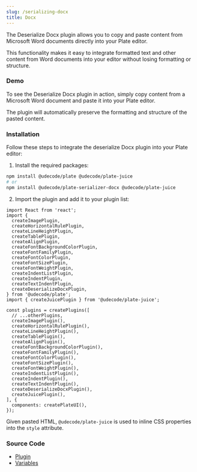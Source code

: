 ```yaml
---
slug: /serializing-docx
title: Docx
---
```


The Deserialize Docx plugin allows you to copy and paste content from Microsoft Word documents directly into your Plate editor.

This functionality makes it easy to integrate formatted text and other content from Word documents into your editor without losing formatting or structure.

### Demo

To see the Deserialize Docx plugin in action, simply copy content from a Microsoft Word document and paste it into your Plate editor.

The plugin will automatically preserve the formatting and structure of the pasted content.





<SerializingDocxSandpack />

### Installation

Follow these steps to integrate the deserialize Docx plugin into your Plate editor:

1. Install the required packages:

```bash npm2yarn
npm install @udecode/plate @udecode/plate-juice
# or
npm install @udecode/plate-serializer-docx @udecode/plate-juice
```
2. Import the plugin and add it to your plugin list:

```tsx
import React from 'react';
import {
  createImagePlugin,
  createHorizontalRulePlugin,
  createLineHeightPlugin,
  createTablePlugin,
  createAlignPlugin,
  createFontBackgroundColorPlugin,
  createFontFamilyPlugin,
  createFontColorPlugin,
  createFontSizePlugin,
  createFontWeightPlugin,
  createIndentListPlugin,
  createIndentPlugin,
  createTextIndentPlugin,
  createDeserializeDocxPlugin,
} from '@udecode/plate';
import { createJuicePlugin } from '@udecode/plate-juice';

const plugins = createPlugins([
  // ...otherPlugins,
  createImagePlugin(),
  createHorizontalRulePlugin(),
  createLineHeightPlugin(),
  createTablePlugin(),
  createAlignPlugin(),
  createFontBackgroundColorPlugin(),
  createFontFamilyPlugin(),
  createFontColorPlugin(),
  createFontSizePlugin(),
  createFontWeightPlugin(),
  createIndentListPlugin(),
  createIndentPlugin(),
  createTextIndentPlugin(),
  createDeserializeDocxPlugin(),
  createJuicePlugin(),
], {
  components: createPlateUI(),
});
```

Given pasted HTML, `@udecode/plate-juice` is used to inline CSS properties into the `style` attribute.


### Source Code

- [Plugin](https://github.com/udecode/plate/blob/main/packages/serializers/docx/src/deserializer/createDeserializeDocxPlugin.ts)
- [Variables](https://github.com/udecode/plate/blob/main/examples/src)
